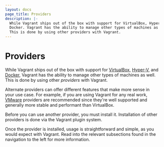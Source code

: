 ```yaml
---
layout: docs
page_title: Providers
description: |-
  While Vagrant ships out of the box with support for VirtualBox, Hyper-V, and
  Docker. Vagrant has the ability to manage other types of machines as well.
  This is done by using other providers with Vagrant.
---
```


# Providers

While Vagrant ships out of the box with support for [VirtualBox](https://www.virtualbox.org),
[Hyper-V](https://en.wikipedia.org/wiki/Hyper-V), and [Docker](https://www.docker.io),
Vagrant has the ability to manage other types of machines as well. This is done
by using other _providers_ with Vagrant.

Alternate providers can offer different features that make more sense in your use case.
For example, if you are using Vagrant for any real work, [VMware](https://www.vmware.com)
providers are recommended since they're well supported and generally more
stable and performant than VirtualBox.

Before you can use another provider, you must install it. Installation of other providers
is done via the Vagrant plugin system.

Once the provider is installed, usage is straightforward and simple, as
you would expect with Vagrant. Read into the relevant subsections found in
the navigation to the left for more information.
